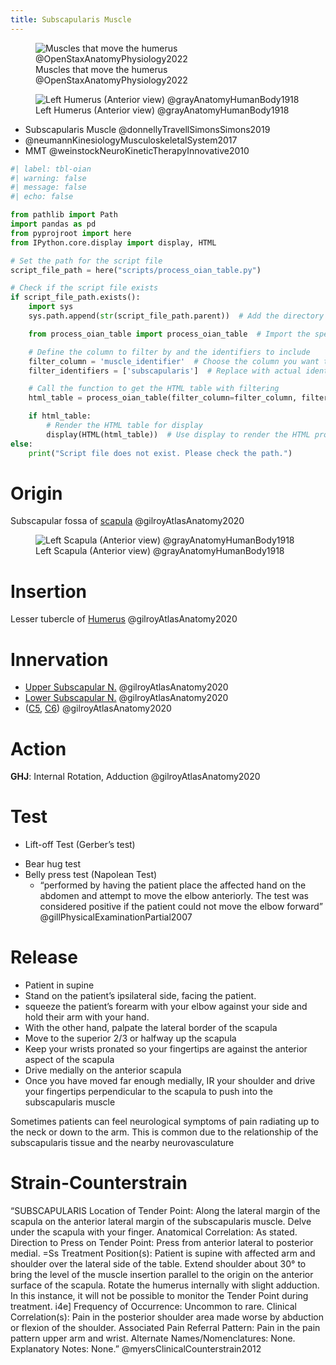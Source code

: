 ```yaml
---
title: Subscapularis Muscle
---
```


![Muscles that move the humerus @OpenStaxAnatomyPhysiology2022](/The Archive/Images/OpenStax Anatomy and Physiology 2e/fig11.23 Muscles That Move the Humerus.jpeg){#fig-openstax-fig11.23}

![Left Humerus (Anterior view) @grayAnatomyHumanBody1918](/The Archive/Images/Gray anatomy 1918 images/Osteology/image207 gray1918 Left humerus. Anterior view.gif){#fig-gray1918-image207}


::: {.callout title="Reading list"}

- Subscapularis Muscle @donnellyTravellSimonsSimons2019
- @neumannKinesiologyMusculoskeletalSystem2017
- MMT @weinstockNeuroKineticTherapyInnovative2010


:::

```python
#| label: tbl-oian
#| warning: false
#| message: false
#| echo: false

from pathlib import Path
import pandas as pd
from pyprojroot import here
from IPython.core.display import display, HTML

# Set the path for the script file
script_file_path = here("scripts/process_oian_table.py")

# Check if the script file exists
if script_file_path.exists():
    import sys
    sys.path.append(str(script_file_path.parent))  # Add the directory of the script to the system path

    from process_oian_table import process_oian_table  # Import the specific function

    # Define the column to filter by and the identifiers to include
    filter_column = 'muscle_identifier'  # Choose the column you want to filter by
    filter_identifiers = ['subscapularis']  # Replace with actual identifiers you want to include

    # Call the function to get the HTML table with filtering
    html_table = process_oian_table(filter_column=filter_column, filter_identifiers=filter_identifiers)

    if html_table:
        # Render the HTML table for display
        display(HTML(html_table))  # Use display to render the HTML properly
else:
    print("Script file does not exist. Please check the path.")

```

# Origin {#origin}

Subscapular fossa of [scapula]({{< var ref-scapula-bone.path >}}) @gilroyAtlasAnatomy2020

![Left Scapula (Anterior view) @grayAnatomyHumanBody1918](/The Archive/Images/Gray anatomy 1918 images/Osteology/image202 gray1918 Left scapula. Costal surface.gif){#fig-gray19180image202}

# Insertion {#insertion}

Lesser tubercle of [Humerus]({{< var ref-humerus-bone.path >}}) @gilroyAtlasAnatomy2020

# Innervation {#innervation}

- [Upper Subscapular N.]({{< var ref-upper-subscapular-nerve.path >}}) @gilroyAtlasAnatomy2020
- [Lower Subscapular N.]({{< var ref-lower-subscapular-nerve.path >}}) @gilroyAtlasAnatomy2020
- ([C5]({{< var ref-nerve-root.c5 >}}), [C6]({{< var ref-nerve-root.c6 >}})) @gilroyAtlasAnatomy2020



# Action {#action}

**GHJ**: Internal Rotation, Adduction @gilroyAtlasAnatomy2020

# Test

- Lift-off Test (Gerber's test)

<!--
- Some researchers suggest that the lift-off test can be positive for pts with biceps tendon injury @gillPhysicalExaminationPartial2007
- Theorizing that attempting to lift the affected arm off the back might provoke pain or weakness secondary to biceps tendon tear @gillPhysicalExaminationPartial2007
--> 

- Bear hug test
- Belly press test (Napolean Test)
    - "performed by having the patient place the affected hand on the abdomen and attempt to move the elbow anteriorly. The test was considered positive if the patient could not move the elbow forward" @gillPhysicalExaminationPartial2007


# Release {#release}

- Patient in supine
- Stand on the patient's ipsilateral side, facing the patient.
- squeeze the patient's forearm with your elbow against your side and hold their arm with your hand.
- With the other hand, palpate the lateral border of the scapula
- Move to the superior 2/3 or halfway up the scapula
- Keep your wrists pronated so your fingertips are against the anterior aspect of the scapula
- Drive medially on the anterior scapula
- Once you have moved far enough medially, IR your shoulder and drive your fingertips perpendicular to the scapula to push into the subscapularis muscle


::: {.callout-note}
Sometimes patients can feel neurological symptoms of pain radiating up to the neck or down to the arm.
This is common due to the relationship of the subscapularis tissue and the nearby neurovasculature
:::


# Strain-Counterstrain

::: {.callout}
"SUBSCAPULARIS  Location of Tender Point: Along the lateral margin of the scapula on the anterior lateral margin of the subscapularis muscle. Delve under the scapula with your finger.  Anatomical Correlation: As stated.  Direction to Press on Tender Point: Press from anterior lateral to posterior medial.  =Ss  Treatment Position(s): Patient is supine with affected arm and shoulder over the lateral side of the table. Extend shoulder about 30° to bring the level of the muscle insertion parallel to the origin on the anterior surface of the scapula. Rotate the humerus internally with slight adduction. In this instance, it will not be possible to monitor the Tender Point during treatment.  i4e]  Frequency of Occurrence: Uncommon to rare.  Clinical Correlation(s): Pain in the posterior shoulder area made worse by abduction or flexion of the shoulder.  Associated Pain Referral Pattern: Pain in the pain pattern  upper arm and wrist.  Alternate Names/Nomenclatures: None.  Explanatory Notes: None." @myersClinicalCounterstrain2012
:::